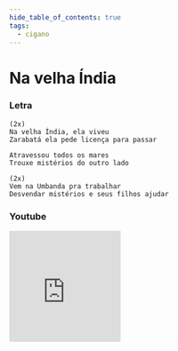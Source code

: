 ```yaml
---
hide_table_of_contents: true
tags:
  - cigano
---
```


# Na velha Índia

### Letra

```text
(2x)
Na velha Índia, ela viveu
Zarabatá ela pede licença para passar

Atravessou todos os mares
Trouxe mistérios do outro lado

(2x)
Vem na Umbanda pra trabalhar
Desvendar mistérios e seus filhos ajudar
```

### Youtube

<iframe
  width="200"
  height="200"
  src="https://www.youtube.com/embed/8MtR4GquUjs"
  title="YouTube video player"
  frameborder="0"
  allow="accelerometer; autoplay; clipboard-write; encrypted-media; gyroscope; picture-in-picture; web-share"
  referrerpolicy="strict-origin-when-cross-origin"
  allowfullscreen
></iframe>
